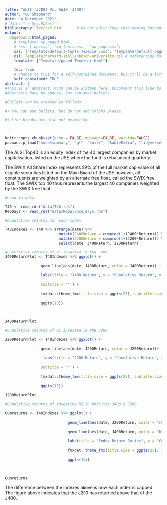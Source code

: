 ```yaml
---
title: "ALSI (J200) Vs. SWIX (J400)"
author: "CB Shepherd"
date: "4 December 2021"
# date: "`r Sys.Date()`"
bibliography: Tex/ref.bib       # Do not edit: Keep this naming convention and location.
output:
  pagedown::html_paged:
    # template: wp_paged.html
    # css: ['wp.css', 'wp-fonts.css', 'wp-page.css']
    css: ["Template/default-fonts-Texevier.css", "Template/default-page-Texevier.css", "Template/default-Texevier.css"]
    csl: Template/harvard-stellenbosch-university.csl # referencing format used.
    template: ["Template/paged-Texevier.html"]

    toc: true
    # change to true for a self-contained document, but it'll be a litte slower for Pandoc to render
    self_contained: TRUE
abstract: |
#This is an abstract. Much can be written here. Uncomment this line to go without an abstract.
#Abstracts have no spaces, but can have bullets.

#Bullets can be created as follows

#+ You can add bullets, but do not add colons please.

#+ Line breaks are also not permitted.

---
```


```r
knitr::opts_chunk$set(echo = FALSE, message=FALSE, warning=FALSE)
pacman::p_load("modelsummary", "gt", "knitr", "kableExtra", "tidyverse", "devtools", "rugarch", "rmgarch","forecast", "tbl2xts", "lubridate", "PerformanceAnalytics","ggthemes", "MTS", "robustbase", "rmsfuns", "xts", "glue", "fmxdat", "dplyr", "readr", "rportfolios", "kable")
```

The ALSI Top40 is an equity Index of the 40 largest companies by market capitalisation, listed on the JSE where the fund is rebalanced quarterly. 

The SWIX All Share Index represents 99% of the full market cap value of all eligible securities listed on the Main Board of the JSE however, all constituents are weighted by an alternate free float, called the SWIX free float. The SWIX top 40 thus represents the largest 40 companies weighted by the SWIX free float. 



```r
#Load in data

T40 <- read_rds("data/T40.rds")
RebDays <- read_rds("data/Rebalance_days.rds")
```

```r
#Cumulative returns for each Index 

T40Indexes <- T40 %>% arrange(date) %>% 
                        mutate(J400Return = cumprod(1+(J400*Return))) %>% 
                        mutate(J200Return = cumprod(1+(J200*Return))) %>% 
                        select(date, J400Return, J200Return) 

```

```r
#Cumulative returns of R1 invested in the J400
J400ReturnPlot <- T40Indexes %>% ggplot() + 
    
                geom_line(aes(date, J400Return, color = J400Return)) + 
    
                labs(title = "J400 Return", y = "Cumulative Return", x ="", 
                          
                subtitle = "" ) +
    
                fmxdat::theme_fmx(title.size = ggpts(25), subtitle.size = ggpts(18), legend.size = 
                                           
                ggpts(15))  
    
               

J400ReturnPlot
```

```r
#Cumulative returns of R1 invested in the J200

J200ReturnPlot <- T40Indexes %>% ggplot() + 
    
                geom_line(aes(date, J200Return, color = J200Return))+
    
                 labs(title = "J200 Return", y = "Cumulative Return", x ="", 
                          
                subtitle = "" ) +
    
                fmxdat::theme_fmx(title.size = ggpts(25), subtitle.size = ggpts(18), legend.size = 
                                           
                ggpts(15))  
    
J200ReturnPlot
```

```r
#Cumulative returns of investing R1 in both the J400 & J200

Cumreturns <- T40Indexes %>% ggplot() +
    
                            geom_line(aes(date, J200Return, color = "red"))+
    
                            geom_line(aes(date, J400Return, color = "blue"))+ 
    
                            labs(title = "Index Return Series", y = "Cumulative Return", x ="",   subtitle = "" )+ 
    
                            fmxdat::theme_fmx(title.size = ggpts(25), subtitle.size = ggpts(18), legend.size = 
                                           
                            ggpts(15))  
    
                           

Cumreturns
```

The difference between the indexes above is how each index is capped. The figure above indicates that the J200 has returned above that of the J400. 

